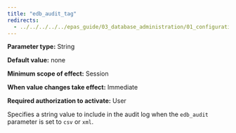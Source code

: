 ```yaml
---
title: "edb_audit_tag"
redirects:
  - ../../../../../epas_guide/03_database_administration/01_configuration_parameters/03_configuration_parameters_by_functionality/07_auditing_settings/10_edb_audit_tag #generated for docs/epas/reorg-role-use-case-mode
---
```


<div id="edb_audit_tag" class="registered_link"></div>

**Parameter type:** String

**Default value:** none

**Minimum scope of effect:** Session

**When value changes take effect:** Immediate

**Required authorization to activate:** User

Specifies a string value to include in the audit log when the `edb_audit` parameter is set to `csv` or `xml`.
